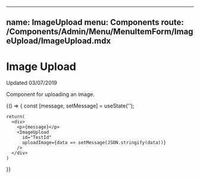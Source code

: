 
---
name: ImageUpload
menu: Components
route: /Components/Admin/Menu/MenuItemForm/ImageUpload/ImageUpload.mdx
---

# Image Upload

Updated 03/07/2019

Component for uploading an image.

<Props of={ImageUpload} />

<Playground>
  {() => {
    const [message, setMessage] = useState('');

    return(
      <div>
        <p>{message}</p>
        <ImageUpload
          id="TestId"
          uploadImage={data => setMessage(JSON.stringify(data))}
        />
      </div>
    )
  }}
</Playground>